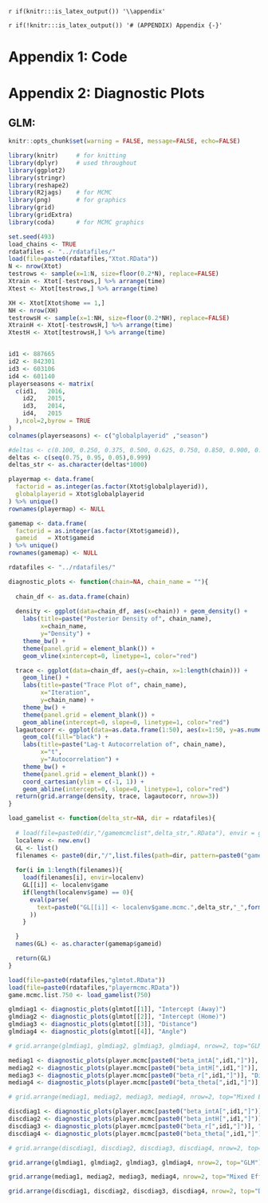 `r if(knitr:::is_latex_output()) '\\appendix'`

`r if(!knitr:::is_latex_output()) '# (APPENDIX) Appendix {-}'` 

<!--
If you feel it necessary to include an appendix, it goes here.


# The First Appendix

This first appendix includes all of the R chunks of code that were hidden throughout the document (using the `include = FALSE` chunk tag) to help with readibility and/or setup.

**In the main Rmd file**

```r
```

**In Chapter \@ref(ref-labels):**

```r
```

# The Second Appendix, for Fun
-->

# Appendix 1: Code


# Appendix 2: Diagnostic Plots


## GLM:


```r

knitr::opts_chunk$set(warning = FALSE, message=FALSE, echo=FALSE)

library(knitr)     # for knitting
library(dplyr)     # used throughout
library(ggplot2)
library(stringr)
library(reshape2)
library(R2jags)    # for MCMC
library(png)       # for graphics
library(grid)
library(gridExtra)
library(coda)      # for MCMC graphics

set.seed(493)
load_chains <- TRUE
rdatafiles <- "../rdatafiles/"
load(file=paste0(rdatafiles,"Xtot.RData"))
N <- nrow(Xtot)
testrows <- sample(x=1:N, size=floor(0.2*N), replace=FALSE)
Xtrain <- Xtot[-testrows,] %>% arrange(time)
Xtest <- Xtot[testrows,] %>% arrange(time)

XH <- Xtot[Xtot$home == 1,]
NH <- nrow(XH)
testrowsH <- sample(x=1:NH, size=floor(0.2*NH), replace=FALSE)
XtrainH <- Xtot[-testrowsH,] %>% arrange(time)
XtestH <- Xtot[testrowsH,] %>% arrange(time)


id1 <- 887665 
id2 <- 842301 
id3 <- 603106 
id4 <- 601140 
playerseasons <- matrix(
  c(id1,   2016,
    id2,   2015,
    id3,   2014,
    id4,   2015
  ),ncol=2,byrow = TRUE
)
colnames(playerseasons) <- c("globalplayerid" ,"season")

#deltas <- c(0.100, 0.250, 0.375, 0.500, 0.625, 0.750, 0.850, 0.900, 0.950, 0.975, 0.999)
deltas <- c(seq(0.75, 0.95, 0.05),0.999)
deltas_str <- as.character(deltas*1000)

playermap <- data.frame(
  factorid = as.integer(as.factor(Xtot$globalplayerid)),
  globalplayerid = Xtot$globalplayerid
) %>% unique()
rownames(playermap) <- NULL

gamemap <- data.frame(
  factorid = as.integer(as.factor(Xtot$gameid)),
  gameid   = Xtot$gameid
) %>% unique()
rownames(gamemap) <- NULL

```


```r

rdatafiles <- "../rdatafiles/"

diagnostic_plots <- function(chain=NA, chain_name = ""){
  
  chain_df <- as.data.frame(chain)
  
  density <- ggplot(data=chain_df, aes(x=chain)) + geom_density() + 
    labs(title=paste("Posterior Density of", chain_name),
         x=chain_name, 
         y="Density") + 
    theme_bw() +
    theme(panel.grid = element_blank()) +
    geom_vline(xintercept=0, linetype=1, color="red") 

  trace <- ggplot(data=chain_df, aes(y=chain, x=1:length(chain))) + 
    geom_line() + 
    labs(title=paste("Trace Plot of", chain_name),
         x="Iteration", 
         y=chain_name) + 
    theme_bw() +
    theme(panel.grid = element_blank()) +
    geom_abline(intercept=0, slope=0, linetype=1, color="red") 
  lagautocorr <- ggplot(data=as.data.frame(1:50), aes(x=1:50, y=as.numeric(autocorr(as.mcmc(chain), lags = 1:50)))) + 
    geom_col(fill="black") + 
    labs(title=paste("Lag-t Autocorrelation of", chain_name),
         x="t", 
         y="Autocorrelation") + 
    theme_bw() +
    theme(panel.grid = element_blank()) +
    coord_cartesian(ylim = c(-1, 1)) +
    geom_abline(intercept=0, slope=0, linetype=1, color="red") 
  return(grid.arrange(density, trace, lagautocorr, nrow=3))
}

load_gamelist <- function(delta_str=NA, dir = rdatafiles){
  
  # load(file=paste0(dir,"/gamemcmclist",delta_str,".RData"), envir = globalenv())
  localenv <- new.env()
  GL <- list()
  filenames <- paste0(dir,"/",list.files(path=dir, pattern=paste0("gamemcmc", delta_str))) %>% '['(order(.))
  
  for(i in 1:length(filenames)){
    load(filenames[i], envir=localenv)
    GL[[i]] <- localenv$game
    if(length(localenv$game) == 0){
      eval(parse(
        text=paste0("GL[[i]] <- localenv$game.mcmc.",delta_str,"_",formatC(i, digits=2, flag="0"))
      ))
    }

  }
  names(GL) <- as.character(gamemap$gameid)

  return(GL)
}

load(file=paste0(rdatafiles,"glmtot.RData"))
load(file=paste0(rdatafiles,"playermcmc.RData"))
game.mcmc.list.750 <- load_gamelist(750)

glmdiag1 <- diagnostic_plots(glmtot[[1]], "Intercept (Away)")
glmdiag2 <- diagnostic_plots(glmtot[[2]], "Intercept (Home)")
glmdiag3 <- diagnostic_plots(glmtot[[3]], "Distance")
glmdiag4 <- diagnostic_plots(glmtot[[4]], "Angle")

# grid.arrange(glmdiag1, glmdiag2, glmdiag3, glmdiag4, nrow=2, top="GLM")

mediag1 <- diagnostic_plots(player.mcmc[paste0("beta_intA[",id1,"]")], "Intercept (Away)")
mediag2 <- diagnostic_plots(player.mcmc[paste0("beta_intH[",id1,"]")], "Intercept (Home)")
mediag3 <- diagnostic_plots(player.mcmc[paste0("beta_r[",id1,"]")], "Distance")
mediag4 <- diagnostic_plots(player.mcmc[paste0("beta_theta[",id1,"]")], "Angle")

# grid.arrange(mediag1, mediag2, mediag3, mediag4, nrow=2, top="Mixed Effects (Player 1)")

discdiag1 <- diagnostic_plots(player.mcmc[paste0("beta_intA[",id1,"]")], "Intercept (Away)")
discdiag2 <- diagnostic_plots(player.mcmc[paste0("beta_intH[",id1,"]")], "Intercept (Home)")
discdiag3 <- diagnostic_plots(player.mcmc[paste0("beta_r[",id1,"]")], "Distance")
discdiag4 <- diagnostic_plots(player.mcmc[paste0("beta_theta[",id1,"]")], "Angle")

# grid.arrange(discdiag1, discdiag2, discdiag3, discdiag4, nrow=2, top="Discounted Weight Effects (Player 1)")

```

```r

grid.arrange(glmdiag1, glmdiag2, glmdiag3, glmdiag4, nrow=2, top="GLM")

grid.arrange(mediag1, mediag2, mediag3, mediag4, nrow=2, top="Mixed Effects (Player 1)")

grid.arrange(discdiag1, discdiag2, discdiag3, discdiag4, nrow=2, top="Discounted Weight Effects (Player 1)")


```
